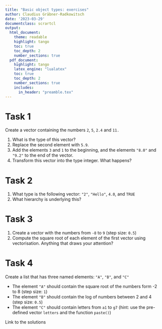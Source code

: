 ```yaml
---
title: "Basic object types: exercises"
author: Claudius Gräbner-Radkowitsch
date: '2023-03-29'
documentclass: scrartcl
output: 
  html_document:
    theme: readable
    highlight: tango
    toc: true
    toc_depth: 2
    number_sections: true
  pdf_document:
    highlight: tango
    latex_engine: "lualatex"
    toc: true
    toc_depth: 2
    number_sections: true
    includes:
      in_header: "preamble.tex"
---
```


# Task 1
Create a vector containing the numbers `2`, `5`, `2.4` and `11.` 

1. What is the type of this vector?
2. Replace the second element with `5.9`.
3. Add the elements `3` and `1` to the beginning, and the elements `"8.0"` and 
`"9.2"` to the end of the vector.
4. Transform this vector into the type integer. What happens?

# Task 2
1. What type is the following vector: `"2"`, `"Hello"`, `4.0`, and `TRUE` 
2. What hierarchy is underlying this?

# Task 3
1. Create a vector with the numbers from `-8` to `9` (step size: `0.5`)
2. Compute the square root of each element of the first vector using vectorisation. 
Anything that draws your attention?

# Task 4
Create a list that has three named elements: `"A"`, `"B"`, and `"C"`

* The element `"A"` should contain the square root of the numbers form -2 to 8 (step size: `1`)
* The element `"B"` should contain the log of numbers between 2 and 4 (step size: `0.5`)
* The element `"C"` should contain letters from `a1` to `g7` (hint: use the pre-defined vector `letters` and the function `paste()`)

Link to the solutions